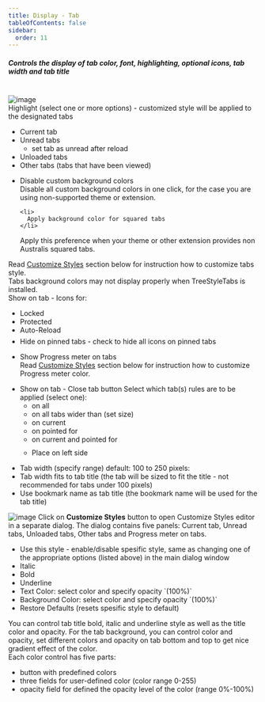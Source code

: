 ```yaml
---
title: Display - Tab
tableOfContents: false
sidebar:
  order: 11
---
```



#####  Controls the display of tab color, font, highlighting, optional icons, tab width and tab title

<br/>

<Image class="help-img" src={displayTab} alt="image" />

<div class="topic">
  Highlight (select one or more options) - customized style will be applied to the designated
  tabs
  <ul class="list-disc pl-8">
    <li>Current tab</li>
    <li>
      <span class="default">Unread tabs</span>
      <ul class="square">
        <li>set tab as unread after reload</li>
      </ul>
    </li>
    <li><span class="default">Unloaded tabs</span></li>
    <li>Other tabs (tabs that have been viewed)</li>
  </ul>
  <ul class="list-disc pl-8">
    <li>
      Disable custom background colors
    </li>

<aside aria-label="Note" class="starlight-aside starlight-aside--note">
  Disable all custom background colors in one click, for the case you are using
  non-supported theme or extension.
</aside>

    <li>
      Apply background color for squared tabs
    </li>

<aside aria-label="Note" class="starlight-aside starlight-aside--note">
  Apply this preference when your theme or other extension provides non Australis
  squared tabs.
</aside>

  </ul>
  Read <a href="#customize-styles">Customize Styles</a>
  section below for instruction how to customize tabs style.
</div>
<div class="topic container">
  Tabs background colors may not display properly when TreeStyleTabs is installed.
</div>

<div class="topic">
  Show on tab - Icons for:<br />
  <ul class="list-disc pl-8">
    <li class="default">Locked</li>
    <li class="default">Protected</li>
    <li class="default" style="margin-bottom: 6px">Auto-Reload</li>
    <li class="default">Hide on pinned tabs - check to hide all icons on pinned tabs</li>
  </ul>
</div>

<div class="topic">
  <ul class="list-disc pl-8">
    <li>
      <span class="default">Show Progress meter on tabs</span><br />
      Read
      <a href="#customize-styles">Customize Styles</a>
      section below for instruction how to customize Progress meter color.
    </li>
  </ul>
</div>

<div class="topic">
  <ul class="list-disc pl-8">
    <li>
      <span class="default">Show on tab - Close tab button</span>
      Select which tab(s) rules are to be applied (select one):
      <ul class="list-disc pl-8">
        <li><span class="default">on all</span></li>
        <li>on all tabs wider than (set size)</li>
        <li>on current</li>
        <li>on pointed for</li>
        <li>on current and pointed for</li>
        <li style="margin-top: 10px">Place on left side</li>
      </ul>
    </li>
  </ul>
</div>

<div class="topic">
  <ul class="list-disc pl-8">
    <li>
      Tab width (specify range) <span class="default">default: 100 to 250 pixels</span>:
    </li>
    <li>
      Tab width fits to tab title (the tab will be sized to fit the title - not recommended
      for tabs under 100 pixels)
    </li>
    <li>Use bookmark name as tab title (the bookmark name will be used for the tab title)</li>
  </ul>
</div>

<div class="topic container">
  <a name="customize-styles"></a>
  <Image class="help-img" src={displayTabStyles} alt="image" />
  Click on <b>Customize Styles</b> button to open Customize Styles editor in a separate
  dialog. The dialog contains five panels: Current tab, Unread tabs, Unloaded tabs, Other tabs
  and Progress meter on tabs.
  <ul class="list-disc pl-8">
    <li>
      Use this style - enable/disable spesific style, same as changing one of the appropriate
      options (listed above) in the main dialog window
    </li>
    <li>Italic</li>
    <li>Bold</li>
    <li>Underline</li>
    <li>Text Color: select color and specify opacity `(100%)`</li>
    <li>Background Color: select color and specify opacity `(100%)`</li>
    <li>Restore Defaults (resets spesific style to default)</li>
  </ul>
  <aside aria-label="Note" class="starlight-aside starlight-aside--note">
    You can control tab title bold, italic and underline style as well as the title color
    and opacity. For the tab background, you can control color and opacity, set different
    colors and opacity on tab bottom and top to get nice gradient effect of the color.<br />
    Each color control has five parts:
    <ul class="list-disc pl-8">
      <li>button with predefined colors</li>
      <li>three fields for user-defined color (color range 0-255)</li>
      <li>opacity field for defined the opacity level of the color (range 0%-100%)</li>
    </ul>
  </aside>
</div>
